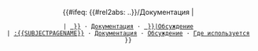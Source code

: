 <noinclude>{{template doc}}
</noinclude><includeonly><div class="toc" style="text-align: center;">
{{#ifeq: {{#rel2abs: ..}}/Документация | {{SUBJECTPAGENAME}}
 | [[:{{#rel2abs: .. | {{SUBJECTPAGENAME}}}}]] · [[:{{SUBJECTPAGENAME}}|Документация]] · [[{{#rel2abs: .. | {{TALKPAGENAME}}}}|Обсуждение]]
 | [[:{{SUBJECTPAGENAME}}]] · [[:{{SUBJECTPAGENAME}}/Документация|Документация]] · [[{{TALKPAGENAME}}|Обсуждение]] · [[Служебная:Whatlinkshere/{{SUBJECTPAGENAME}}|Где используется]]
 }}
</div></includeonly><noinclude>

</noinclude>